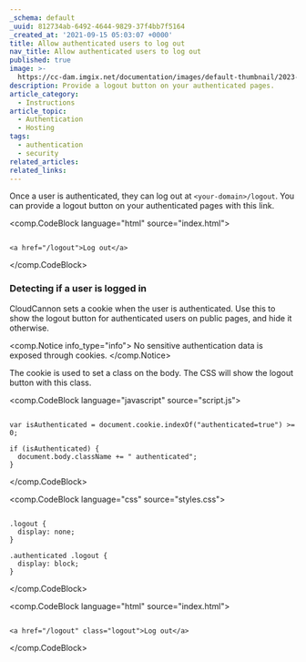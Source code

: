 ```yaml
---
_schema: default
_uuid: 812734ab-6492-4644-9829-37f4bb7f5164
_created_at: '2021-09-15 05:03:07 +0000'
title: Allow authenticated users to log out
nav_title: Allow authenticated users to log out
published: true
image: >-
  https://cc-dam.imgix.net/documentation/images/default-thumbnail/2023-Q4/CloudCannon-Documentation-Thumbnail.png
description: Provide a logout button on your authenticated pages.
article_category:
  - Instructions
article_topic:
  - Authentication
  - Hosting
tags:
  - authentication
  - security
related_articles:
related_links:
---
```

Once a user is authenticated, they can log out at `<your-domain>/logout`. You can provide a logout button on your authenticated pages with this link.

<comp.CodeBlock language="html" source="index.html">
```

<a href="/logout">Log out</a>

```
</comp.CodeBlock>

### Detecting if a user is logged in

CloudCannon sets a cookie when the user is authenticated. Use this to show the logout button for authenticated users on public pages, and hide it otherwise.

<comp.Notice info_type="info">
  No sensitive authentication data is exposed through cookies.
</comp.Notice>

The cookie is used to set a class on the body. The CSS will show the logout button with this class.

<comp.CodeBlock language="javascript" source="script.js">
```

var isAuthenticated = document.cookie.indexOf("authenticated=true") >= 0;

if (isAuthenticated) {
  document.body.className += " authenticated";
}

```
</comp.CodeBlock>

<comp.CodeBlock language="css" source="styles.css">
```

.logout {
  display: none;
}

.authenticated .logout {
  display: block;
}

```
</comp.CodeBlock>

<comp.CodeBlock language="html" source="index.html">
```

<a href="/logout" class="logout">Log out</a>

```
</comp.CodeBlock>
